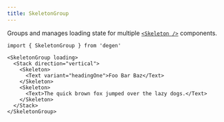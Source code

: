 ```yaml
---
title: SkeletonGroup
---
```


Groups and manages loading state for multiple [`<Skeleton />`](/components/Skeleton) components.

```tsx
import { SkeletonGroup } from 'degen'
```

```tsx live=true
<SkeletonGroup loading>
  <Stack direction="vertical">
    <Skeleton>
      <Text variant="headingOne">Foo Bar Baz</Text>
    </Skeleton>
    <Skeleton>
      <Text>The quick brown fox jumped over the lazy dogs.</Text>
    </Skeleton>
  </Stack>
</SkeletonGroup>
```

